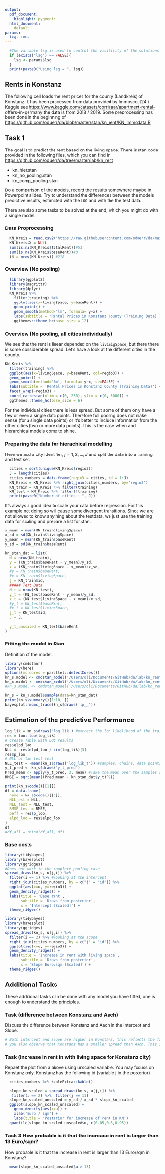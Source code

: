 ```yaml
---
output:
  pdf_document:
    highlight: pygments
  html_document: 
    default
params:
  lsg: TRUE
---
```


```r
  #The variable lsg is used to control the visibility of the solutions and needs to be set
  if (exists("lsg") == FALSE){ 
    lsg <- params$lsg
  }
  print(paste0("Using lsg = ", lsg))
```

## Rents in Konstanz
The following cell loads the rent prices for the county (Landkreis) of Konstanz. It has been processed from data provided by Immoscout24 / Kaggle see  <https://www.kaggle.com/datasets/corrieaar/apartment-rental-offers-in-germany> the data is from 2018 / 2019. Some preprocessing has been done in the beginning of <https://github.com/oduerr/da/blob/master/stan/kn_rent/KN_Immodata.R>

## Task 1
The goal is to predict the rent based on the living space. There is stan code provided in the following files, which you can find in <https://github.com/oduerr/da/tree/master/lab/kn_rent>


- kn_hier.stan
- kn_no_pooling.stan
- kn_comp_pooling.stan

Do a comparison of the models, record the results somewhere maybe in Powerpoint slides. Try to understand the differences between the models predictive results, estimated with the `LOO` and with the the test data. 

There are also some tasks to be solved at the end, which you might do with a single model.
 

### Data Proprocessing
```r
  KN_Kreis = read.csv2('https://raw.githubusercontent.com/oduerr/da/master/stan/kn_rent/KN_Kreis.csv')
  KN_Kreis$X = NULL
  sum(is.na(KN_Kreis$totalRent))#51
  sum(is.na(KN_Kreis$baseRent))#0
  (N = nrow(KN_Kreis)) #218
```
### Overview (No pooling)

```r
  library(ggplot2)
  library(magrittr)
  library(dplyr)
  KN_Kreis %>% 
    filter(training) %>% 
    ggplot(aes(x=livingSpace, y=baseRent)) +
    geom_point() + 
    geom_smooth(method='lm', formula= y~x) + 
    labs(subtitle = 'Rental Prices in Konstanz County (Training Data)') +
    ggthemes::theme_hc(base_size = 12) 
```

### Overview (No pooling, all cities individually)

We see that the rent is linear depended on the `livinigSpace`, but there there is some considerable spread. Let's have a look at the different cities in the county.

```r
KN_Kreis %>% 
  filter(training) %>% 
  ggplot(aes(x=livingSpace, y=baseRent, col=regio3)) +
  geom_point() + 
  geom_smooth(method='lm', formula= y~x, se=FALSE) + 
  labs(subtitle = 'Rental Prices in Konstanz County (Training Data)') +
  facet_wrap(~regio3) + 
  coord_cartesian(xlim = c(0, 250), ylim = c(0, 3000)) + 
  ggthemes::theme_hc(base_size = 6) 
```
For the individual cities there is less spread. But some of them only have a few or even a single data points. Therefore full pooling does not make sense (for a single data points) or it's better to include information from the other cities (two or more data points). This is the case when and hierarchical models come to shine.

### Preparing the data for hierachical modelling 
Here we add a city identifier, $j=1,2,\ldots,J$ and split the data into a training and test set.

```r
  cities = sort(unique(KN_Kreis$regio3))
  J = length(cities)
  cities_numbers = data.frame(regio3 = cities, id = 1:J)
  KN_Kreis = KN_Kreis %>% right_join(cities_numbers, by='regio3')
  KN_train = KN_Kreis %>% filter(training)
  KN_test = KN_Kreis %>% filter(!training)
  print(paste0("Number of cities : ", J))
```

It's always a good idea to scale your data before regression. For this example not doing so will cause some divergent transitions. Since we are not allowed to know anything about the testdata, we just use the training data for scaling and prepare a list for stan.

```r
x_mean = mean(KN_train$livingSpace)
x_sd = sd(KN_train$livingSpace)
y_mean = mean(KN_train$baseRent)
y_sd = sd(KN_train$baseRent) 

kn_stan_dat = list(
  N = nrow(KN_train),
  y = (KN_train$baseRent - y_mean)/y_sd,
  x = (KN_train$livingSpace - x_mean)/x_sd,
  #y = KN_train$baseRent,
  #x = KN_train$livingSpace,
  j = KN_train$id,
  ##### Test Data
  N_t = nrow(KN_test),
  y_t = (KN_test$baseRent - y_mean)/y_sd,
  x_t = (KN_test$livingSpace - x_mean)/x_sd,
  #y_t = KN_test$baseRent,
  #x_t = KN_test$livingSpace,
  j_t = KN_test$id,
  J = J,
  
  y_t_unscaled = KN_test$baseRent
)
```

### Fitting the model in Stan
Definition of the model.



```r
library(cmdstanr)
library(here)
options(mc.cores = parallel::detectCores())
kn_s.model <- cmdstan_model('/Users/oli/Documents/GitHub/da/lab/kn_rent/kn_comp_pooling.stan')
kn_s.model <- cmdstan_model('/Users/oli/Documents/GitHub/da/lab/kn_rent/kn_hier.stan')
#kn_s.model <- cmdstan_model('/Users/oli/Documents/GitHub/da/lab/kn_rent/kn_no_pooling.stan')

kn_s = kn_s.model$sample(data=kn_stan_dat) 
print(kn_s$summary()[1:10, ])
bayesplot::mcmc_trace(kn_s$draws('lp__'))
```
## Estimation of the predictive Performance

```r
log_lik = kn_s$draws('log_lik') #extract the log likelihood of the training data
res = loo::loo(log_lik)
# Create Table with LOO results
res$elpd_loo
NLL = -res$elpd_loo / dim(log_lik)[3]
res$p_loo
# NLL of the test test
NLL_test = -mean(kn_s$draws('log_lik_t')) #samples, chains, data points
y_t_pred <- kn_s$draws('y_t_pred')
Pred_mean <- apply(y_t_pred, 3, mean) #Take the mean over the samples and chains
RMSE = sqrt(mean((Pred_mean - kn_stan_dat$y_t)^2))

print(kn_s$code()[[1]])
df = data.frame(
  name = kn_s$code()[[1]],
  NLL_est = NLL,
  NLL_test = NLL_test,
  RMSE_test = RMSE,
  peff = res$p_loo,
  elpd_loo = res$elpd_loo
)
df
#df_all = rbind(df_all, df)
```


### Base costs
```r
library(tidybayes)
library(bayesplot)
library(ggridges)
#Does not work in the complete pooling case
spread_draws(kn_s, u[j,i]) %>%
  filter(i == 1) %>% #looking at the intercept
  right_join(cities_numbers, by = c("j" = "id")) %>% 
  ggplot(aes(x=u, y=regio3)) + 
  geom_density_ridges() +
  labs(title = 'Base rent', 
       subtitle = 'Draws from posterior',
       x = 'Intercept [Scaled]') +
  theme_ridges()
```


```r
library(tidybayes)
library(bayesplot)
library(ggridges)
spread_draws(kn_s, u[j,i]) %>%
  filter(i == 2) %>% #looking at the scope
  right_join(cities_numbers, by = c("j" = "id")) %>% 
  ggplot(aes(x=u, y=regio3)) + 
  geom_density_ridges() +
  labs(title = 'Increase in rent with living space', 
       subtitle = 'Draws from posterior',
       x = 'Slope Euro/sqm [Scaled]') +
  theme_ridges()
```

## Additional Tasks
These additional tasks can be done with any model you have fitted, one is enough to understand the principles.

### Task (difference between Konstanz and Aach)
Discuss the difference between Konstanz and Aach in the intercept and Slope.

```r
# Both intercept and slope are higher in Konstanz, this reflects the fact that the Konstanz is more expensive place. But
# you also observe that Konstanz has a smaller spread than Aach. This is due to the fact that there are more data in Konstanz compared to Aach.
```

### Task (Increase in rent in with living space for Konstanz city)
Repaet the plot from a above using unscaled variable. You may focuss on Konstanz only. Konstanz has the following id (variable j in the posterior)

```r
  cities_numbers %>% kableExtra::kable()
```


```r
  slope_kn_scaled = spread_draws(kn_s, u[j,i]) %>%
   filter(i == 2) %>%  filter(j == 11) 
  slope_kn_scaled_unscaled = y_sd / x_sd * slope_kn_scaled 
  ggplot(slope_kn_scaled_unscaled) + 
    geom_density(aes(x=u)) +
    xlab('Euro / sqm') + 
    labs(title = 'Posterior for increase of rent in KN')
  quantile(slope_kn_scaled_unscaled$u, c(0.05,0.5,0.95))
```

### Task 3 How probable is it that the increase in rent is larger than 13 Euro/sqm?

How probable is it that the increase in rent is larger than 13 Euro/sqm in Konstanz?

```r
  mean(slope_kn_scaled_unscaled$u > 13)
```


